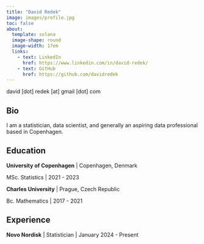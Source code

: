 ```yaml
---
title: "David Redek"
image: images/profile.jpg
toc: false
about: 
  template: solana
  image-shape: round
  image-width: 17em
  links:
    - text: LinkedIn
      href: https://www.linkedin.com/in/david-redek/
    - text: GitHub
      href: https://github.com/davidredek
---
```


david \[dot\] redek \[at\] gmail \[dot\] com

## Bio
I am a statistician, data scientist, and generally an aspiring data professional based in Copenhagen. 

## Education

**University of Copenhagen** \| Copenhagen, Denmark

MSc. Statistics \| 2021 - 2023

**Charles University** \| Prague, Czech Republic

Bc. Mathematics \| 2017 - 2021

## Experience

**Novo Nordisk** \| Statistician \| January 2024 - Present




